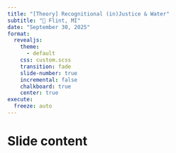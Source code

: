```yaml
---
title: "[Theory] Recognitional (in)Justice & Water"
subtitle: "📍 Flint, MI"
date: "September 30, 2025"
format: 
  revealjs:
    theme:
      - default
    css: custom.scss
    transition: fade
    slide-number: true
    incremental: false 
    chalkboard: true
    center: true
execute:
  freeze: auto
---
```


# Slide content
